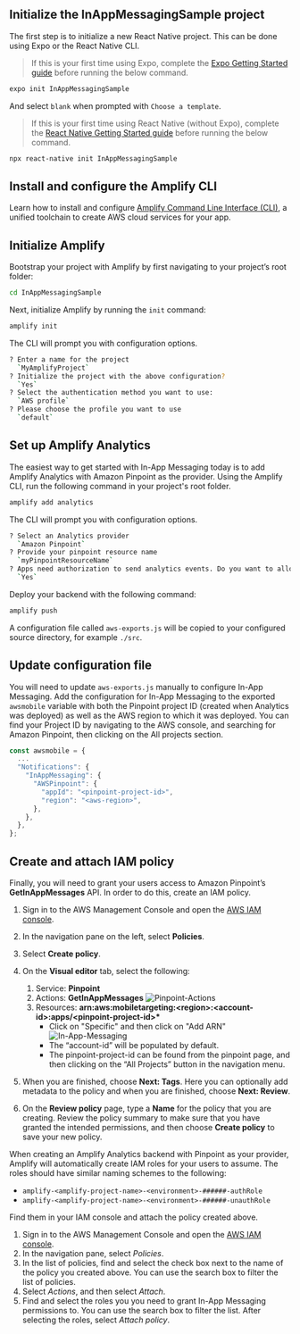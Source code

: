 ## Initialize the InAppMessagingSample project

The first step is to initialize a new React Native project. This can be done using Expo or the React Native CLI.

<BlockSwitcher>
<Block name="Expo CLI">

> If this is your first time using Expo, complete the [Expo Getting Started guide](https://docs.expo.dev/) before running the below command.

```bash
expo init InAppMessagingSample
```

And select `blank` when prompted with `Choose a template`.

</Block>
<Block name="React Native CLI">

> If this is your first time using React Native (without Expo), complete the [React Native Getting Started guide](https://reactnative.dev/docs/getting-started)  before running the below command.

```bash
npx react-native init InAppMessagingSample
```

</Block>
</BlockSwitcher>

## Install and configure the Amplify CLI

Learn how to install and configure [Amplify Command Line Interface (CLI)](/cli/start/install/), a unified toolchain to create AWS cloud services for your app.

## Initialize Amplify

Bootstrap your project with Amplify by first navigating to your project’s root folder: 


```bash
cd InAppMessagingSample
```

Next, initialize Amplify by running the `init` command:

```bash
amplify init
```

The CLI will prompt you with configuration options.

```bash
? Enter a name for the project
  `MyAmplifyProject`
? Initialize the project with the above configuration?
  `Yes`
? Select the authentication method you want to use:
  `AWS profile`
? Please choose the profile you want to use
  `default`
```

## Set up Amplify Analytics

The easiest way to get started with In-App Messaging today is to add Amplify Analytics with Amazon Pinpoint as the provider. Using the Amplify CLI, run the following command in your project's root folder.

```bash
amplify add analytics
```

The CLI will prompt you with configuration options.

```bash
? Select an Analytics provider
  `Amazon Pinpoint`
? Provide your pinpoint resource name
  `myPinpointResourceName`
? Apps need authorization to send analytics events. Do you want to allow guests and unauthenticated users to send analytics events? (we recommend you allow this when getting started)
  `Yes`
```

Deploy your backend with the following command:

```bash
amplify push
```

A configuration file called `aws-exports.js` will be copied to your configured source directory, for example `./src`.

## Update configuration file

You will need to update `aws-exports.js` manually to configure In-App Messaging. Add the configuration for In-App Messaging to the exported `awsmobile` variable with both the Pinpoint project ID (created when Analytics was deployed) as well as the AWS region to which it was deployed. You can find your Project ID by navigating to the AWS console, and searching for Amazon Pinpoint, then clicking on the All projects section.

```js
const awsmobile = {
  ...
  "Notifications": {
    "InAppMessaging": {
      "AWSPinpoint": {
        "appId": "<pinpoint-project-id>",
        "region": "<aws-region>",
      },
    },
  },
};
```

## Create and attach IAM policy

Finally, you will need to grant your users access to Amazon Pinpoint’s **GetInAppMessages** API. In order to do this, create an IAM policy.

1. Sign in to the AWS Management Console and open the [AWS IAM console](https://console.aws.amazon.com/iam/).
2. In the navigation pane on the left, select **Policies**.
3. Select **Create policy**.
4. On the **Visual editor** tab, select the following:
   1. Service: **Pinpoint**
   2. Actions: **GetInAppMessages**
      ![Pinpoint-Actions](/images/lib/in-app-messaging/pinpoint-console-policy-action.png)
   3. Resources: **arn:aws:mobiletargeting:<region\>:<account-id\>:apps/<pinpoint-project-id\>\***
      - Click on "Specific" and then click on "Add ARN"
      ![In-App-Messaging](/images/lib/in-app-messaging/add-resource-arn.png)
      - The “account-id” will be populated by default.
      - The pinpoint-project-id can be found from the pinpoint page, and then clicking on the “All Projects” button in the navigation menu.

5. When you are finished, choose **Next: Tags**. Here you can optionally add metadata to the policy and when you are finished, choose **Next: Review**.
6. On the **Review policy** page, type a **Name** for the policy that you are creating. Review the policy summary to make sure that you have granted the intended permissions, and then choose **Create policy** to save your new policy.

When creating an Amplify Analytics backend with Pinpoint as your provider, Amplify will automatically create IAM roles for your users to assume. The roles should have similar naming schemes to the following:

- `amplify-<amplify-project-name>-<environment>-######-authRole`
- `amplify-<amplify-project-name>-<environment>-######-unauthRole`

Find them in your IAM console and attach the policy created above.

1. Sign in to the AWS Management Console and open the [AWS IAM console](https://console.aws.amazon.com/iam/).
2. In the navigation pane, select _Policies_.
3. In the list of policies, find and select the check box next to the name of the policy you created above. You can use the search box to filter the list of policies.
4. Select _Actions_, and then select _Attach_.
5. Find and select the roles you you need to grant In-App Messaging permissions to. You can use the search box to filter the list. After selecting the roles, select _Attach policy_.
